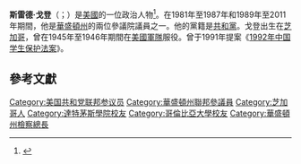 '''斯雷德·戈登'''（{{lang-en|Slade Gorton}}；{{bd|1928年|1月8日|2020年|8月19日|catIdx=Gorton}}）是[[美國|美國]]的一位政治人物<ref name=seattletimes>{{cite web|title=Civic leader, political wife Sally Clark Gorton dies|url=http://seattletimes.com/html/localnews/2021451028_sallygortonxml.html|accessdate=2014-07-17|date=2013-07-22|publisher=[[西雅圖時報|西雅圖時報]]|archive-date=2014-07-28|archive-url=https://web.archive.org/web/20140728130400/http://seattletimes.com/html/localnews/2021451028_sallygortonxml.html|dead-url=no}}</ref>。在1981年至1987年和1989年至2011年期間，他是[[華盛頓州|華盛頓州]]的兩位參議院議員之一。他的黨籍是[[共和黨_(美國)|共和黨]]。戈登出生在[[芝加哥|芝加哥]]，曾在1945年至1946年期間在[[美國軍隊|美國軍隊]]服役。曾于1991年提案《[[1992年中国学生保护法案|1992年中国学生保护法案]]》。

== 參考文獻 ==
{{reflist|30em}}

{{DEFAULTSORT: Gorton, Slade}}
[[Category:美国共和党联邦参议员|Category:美国共和党联邦参议员]]
[[Category:華盛頓州聯邦參議員|Category:華盛頓州聯邦參議員]]
[[Category:芝加哥人|Category:芝加哥人]]
[[Category:達特茅斯學院校友|Category:達特茅斯學院校友]]
[[Category:哥倫比亞大學校友|Category:哥倫比亞大學校友]]
[[Category:華盛頓州檢察總長|Category:華盛頓州檢察總長]]